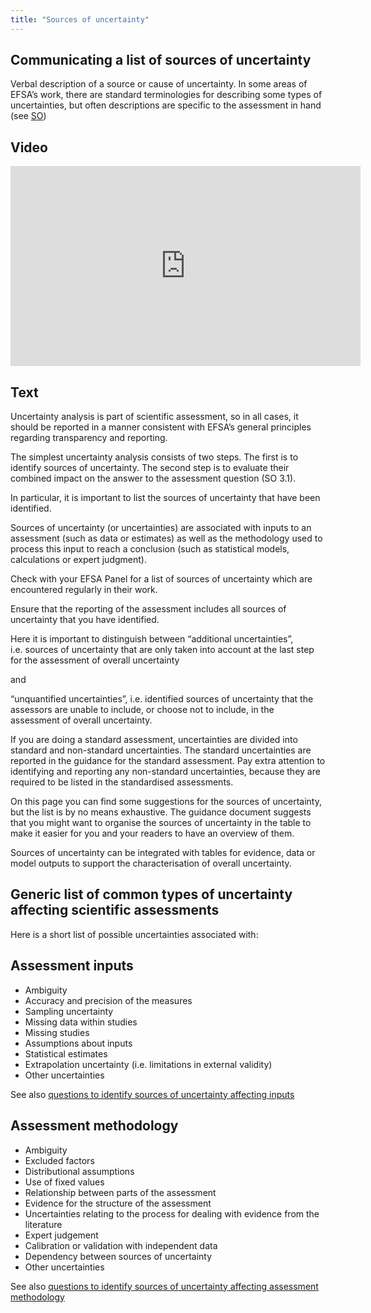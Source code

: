 ```yaml
---
title: "Sources of uncertainty"
---
```


## Communicating a list of sources of uncertainty 

Verbal description of a source or cause of uncertainty. In some areas of EFSA’s work, there are standard terminologies for describing some types of uncertainties, but often descriptions are specific to the assessment in hand (see [SO](https://doi.org/10.2903/j.efsa.2018.5122))

:::: {.panel-tabset}

## Video

<iframe width="560px" height="320px" allowfullscreen="true" allow="autoplay *" title="Sequence_SU_ListSourcesUncertainty" src="https://lu.instructuremedia.com/embed/59e17fb5-8221-47f7-b9de-23c38fc55652" frameborder="0"></iframe>

## Text

Uncertainty analysis is part of scientific assessment, so in all cases, it should be reported in a manner consistent with EFSA’s general principles regarding transparency and reporting.
 
The simplest uncertainty analysis consists of two steps. The first is to identify sources of uncertainty. The second step is to evaluate their combined impact on the answer to the assessment question (SO 3.1). 
 
In particular, it is important to list the sources of uncertainty that have been identified. 
 
Sources of uncertainty (or uncertainties) are associated with inputs to an assessment (such as data or estimates) as well as the methodology used to process this input to reach a conclusion (such as statistical models, calculations or expert judgment). 
 
Check with your EFSA Panel for a list of sources of uncertainty which are encountered regularly in their work. 
 
Ensure that the reporting of the assessment includes all sources of uncertainty that you have identified. 
 
Here it is important to distinguish between “additional uncertainties”, i.e. sources of uncertainty that are only taken into account at the last step for the assessment of overall uncertainty
 
and 
 
“unquantified uncertainties”, i.e. identified sources of uncertainty that the assessors are unable to include, or choose not to include, in the assessment of overall uncertainty.  
 
If you are doing a standard assessment, uncertainties are divided into standard and non-standard uncertainties. The standard uncertainties are reported in the guidance for the standard assessment. Pay extra attention to identifying and reporting any non-standard uncertainties, because they are required to be listed in the standardised assessments. 
 
On this page you can find some suggestions for the sources of uncertainty, but the list is by no means exhaustive. The guidance document suggests that you might want to organise the sources of uncertainty in the table to make it easier for you and your readers to have an overview of them. 
 
Sources of uncertainty can be integrated with tables for evidence, data or model outputs to support the characterisation of overall uncertainty.

::::

## Generic list of common types of uncertainty affecting scientific assessments

Here is a short list of possible uncertainties associated with:

:::: {.panel-tabset}
## Assessment inputs
- Ambiguity 
- Accuracy and precision of the measures 
- Sampling uncertainty 
- Missing data within studies 
- Missing studies 
- Assumptions about inputs 
- Statistical estimates 
- Extrapolation uncertainty (i.e. limitations in external validity) 
- Other uncertainties

See also [questions to identify sources of uncertainty affecting inputs](..\principles-and-methods\methods-sources-inputs.qmd)

## Assessment methodology
- Ambiguity 
- Excluded factors 
- Distributional assumptions 
- Use of fixed values 
- Relationship between parts of the assessment 
- Evidence for the structure of the assessment 
- Uncertainties relating to the process for dealing with evidence from the literature 
- Expert judgement 
- Calibration or validation with independent data 
- Dependency between sources of uncertainty 
- Other uncertainties

See also [questions to identify sources of uncertainty affecting assessment methodology](..\principles-and-methods\methods-sources-methodology.qmd)
::::

